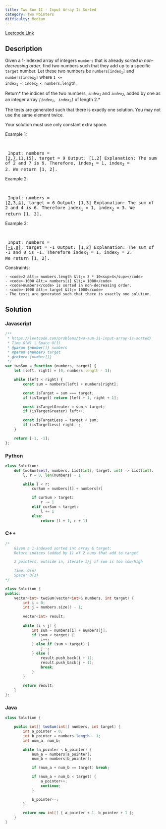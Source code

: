 ```yaml
---
title: Two Sum II - Input Array Is Sorted
category: Two Pointers
difficulty: Medium
---
```


<Callout>

[Leetcode Link](https://leetcode.com/problems/two-sum-ii-input-array-is-sorted)

</Callout>

## Description
Given a 1-indexed array of integers <code>numbers</code> that is already *sorted in non-decreasing order*, find two numbers such that they add up to a specific <code>target</code> number. Let these two numbers be <code>numbers[index<sub>1</sub>]</code> and <code>numbers[index<sub>2</sub>]</code> where <code>1 &lt;= index<sub>1</sub> &lt; index<sub>2</sub> &lt; numbers.length</code>.

Return* the indices of the two numbers, *<code>index<sub>1</sub></code>* and *<code>index<sub>2</sub></code>*, added by one as an integer array *<code>[index<sub>1</sub>, index<sub>2</sub>]</code>* of length 2.*

The tests are generated such that there is exactly one solution. You may not use the same element twice.

Your solution must use only constant extra space.

 
Example 1:

<br /><pre className="overflow-x-auto">
Input: numbers = [<u>2</u>,<u>7</u>,11,15], target = 9
Output: [1,2]
Explanation: The sum of 2 and 7 is 9. Therefore, index<sub>1</sub> = 1, index<sub>2</sub> = 2. We return [1, 2].
</pre>

Example 2:

<br /><pre className="overflow-x-auto">
Input: numbers = [<u>2</u>,3,<u>4</u>], target = 6
Output: [1,3]
Explanation: The sum of 2 and 4 is 6. Therefore index<sub>1</sub> = 1, index<sub>2</sub> = 3. We return [1, 3].
</pre>

Example 3:

<br /><pre className="overflow-x-auto">
Input: numbers = [<u>-1</u>,<u>0</u>], target = -1
Output: [1,2]
Explanation: The sum of -1 and 0 is -1. Therefore index<sub>1</sub> = 1, index<sub>2</sub> = 2. We return [1, 2].
</pre>

 
Constraints:


	- <code>2 &lt;= numbers.length &lt;= 3 * 10<sup>4</sup></code>
	- <code>-1000 &lt;= numbers[i] &lt;= 1000</code>
	- <code>numbers</code> is sorted in non-decreasing order.
	- <code>-1000 &lt;= target &lt;= 1000</code>
	- The tests are generated such that there is exactly one solution.



## Solution

### Javascript
```javascript
/**
 * https://leetcode.com/problems/two-sum-ii-input-array-is-sorted/
 * Time O(N) | Space O(1)
 * @param {number[]} numbers
 * @param {number} target
 * @return {number[]}
 */
var twoSum = function (numbers, target) {
    let [left, right] = [0, numbers.length - 1];

    while (left < right) {
        const sum = numbers[left] + numbers[right];

        const isTarget = sum === target;
        if (isTarget) return [left + 1, right + 1];

        const isTargetGreater = sum < target;
        if (isTargetGreater) left++;

        const isTargetLess = target < sum;
        if (isTargetLess) right--;
    }

    return [-1, -1];
};

```
### Python
```python
class Solution:
    def twoSum(self, numbers: List[int], target: int) -> List[int]:
        l, r = 0, len(numbers) - 1

        while l < r:
            curSum = numbers[l] + numbers[r]

            if curSum > target:
                r -= 1
            elif curSum < target:
                l += 1
            else:
                return [l + 1, r + 1]

```
### C++
```cpp
/*
    Given a 1-indexed sorted int array & target:
    Return indices (added by 1) of 2 nums that add to target

    2 pointers, outside in, iterate i/j if sum is too low/high

    Time: O(n)
    Space: O(1)
*/

class Solution {
public:
    vector<int> twoSum(vector<int>& numbers, int target) {
        int i = 0;
        int j = numbers.size() - 1;
        
        vector<int> result;
        
        while (i < j) {
            int sum = numbers[i] + numbers[j];
            if (sum < target) {
                i++;
            } else if (sum > target) {
                j--;
            } else {
                result.push_back(i + 1);
                result.push_back(j + 1);
                break;
            }
        }
        
        return result;
    }
};

```
### Java
```java
class Solution {

    public int[] twoSum(int[] numbers, int target) {
        int a_pointer = 0;
        int b_pointer = numbers.length - 1;
        int num_a, num_b;

        while (a_pointer < b_pointer) {
            num_a = numbers[a_pointer];
            num_b = numbers[b_pointer];

            if (num_a + num_b == target) break;

            if (num_a + num_b < target) {
                a_pointer++;
                continue;
            }

            b_pointer--;
        }

        return new int[] { a_pointer + 1, b_pointer + 1 };
    }
}

```


